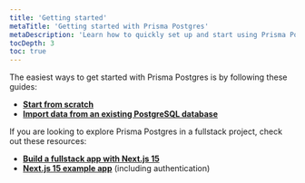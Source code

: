 ```yaml
---
title: 'Getting started'
metaTitle: 'Getting started with Prisma Postgres'
metaDescription: 'Learn how to quickly set up and start using Prisma Postgres.'
tocDepth: 3
toc: true
---
```


The easiest ways to get started with Prisma Postgres is by following these guides:

- [**Start from scratch**](/getting-started/quickstart-prismaPostgres)
- [**Import data from an existing PostgreSQL database**](/getting-started/prisma-postgres/import-from-existing-database)

If you are looking to explore Prisma Postgres in a fullstack project, check out these resources:

- [**Build a fullstack app with Next.js 15**](/guides/prisma-orm-with-nextjs)
- [**Next.js 15 example app**](https://github.com/prisma/nextjs-prisma-postgres-demo) (including authentication)